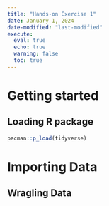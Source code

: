 ```yaml
---
title: "Hands-on Exercise 1"
date: January 1, 2024
date-modified: "last-modified"
execute: 
  eval: true
  echo: true
  warning: false
  toc: true
---
```


# Getting started

## Loading R package

```r
pacman::p_load(tidyverse)
```

# Importing Data

## Wragling Data
